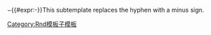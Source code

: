 <includeonly>−{{#expr:-{{{1}}}}}</includeonly><noinclude>This subtemplate replaces the hyphen with a minus sign.

[[Category:Rnd模板子模板]]</noinclude>